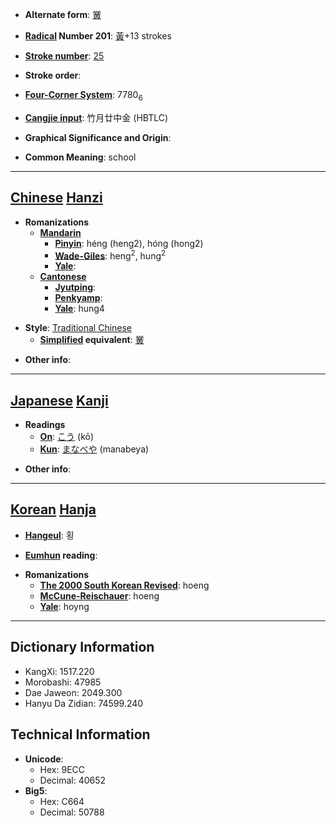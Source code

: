 * '''Alternate form''': [[黉]]

* '''[[Wiktionary:Chinese radical index| Radical]] Number 201''': [[Wiktionary:Chinese radical index 黃|黃]]+13 strokes

* '''[[Wiktionary:Chinese total strokes index|Stroke number]]''': [[Wiktionary:Chinese total strokes index 25|25]]

* '''Stroke order''': 

* '''[[Wiktionary:Chinese four corner index|Four-Corner System]]''': 7780<sub>6</sub>

* '''[[Wiktionary:Chinese Cangjie index|Cangjie input]]''': 竹月廿中金 (HBTLC)

* '''Graphical Significance and Origin''': 

* '''Common Meaning''': school

----

== [[Chinese]] [[Hanzi]] ==

* '''Romanizations'''
** '''[[Mandarin]]'''
*** '''[[Pinyin]]''': héng (heng2), hóng (hong2)
*** '''[[Wade-Giles]]''': heng<sup>2</sup>, hung<sup>2</sup>
*** '''[[Yale]]''': 
** '''[[Cantonese]]'''
*** '''[[Jyutping]]''':
*** '''[[Penkyamp]]''': 
*** '''[[Yale]]''': hung4

* '''Style''': [[Traditional Chinese]] 
** '''[[Simplified Chinese|Simplified]] equivalent''': [[黉]]

* '''Other info''': 

----

== [[Japanese]] [[Kanji]] ==

* '''Readings'''
** '''[[On]]''': [[こう]] (kō)
** '''[[Kun]]''': [[まなべや]] (manabeya)

* '''Other info''':  

----

== [[Korean]] [[Hanja]] ==

* '''[[Hangeul]]''': 횡

* '''[[Eumhun]] reading''': 

* '''Romanizations'''
** '''[[The 2000 South Korean Revised Romanization|The 2000 South Korean Revised]]''': hoeng
** '''[[McCune-Reischauer]]''': hoeng
** '''[[Yale]]''': hoyng

----

== Dictionary Information ==

* KangXi: 1517.220
* Morobashi: 47985
* Dae Jaweon: 2049.300
* Hanyu Da Zidian: 74599.240

== Technical Information ==

* '''Unicode''':
** Hex: 9ECC
** Decimal: 40652
* '''Big5''':
** Hex: C664
** Decimal: 50788